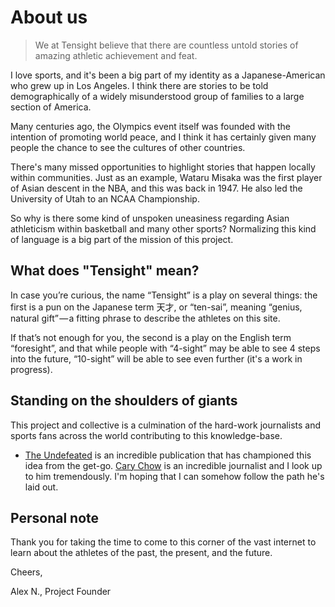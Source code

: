 # About us

> We at Tensight believe that there are countless untold stories of amazing athletic achievement and feat.

I love sports, and it's been a big part of my identity as a Japanese-American who grew up in Los Angeles. I think there are stories to be told demographically of a widely misunderstood group of families to a large section of America.

Many centuries ago, the Olympics event itself was founded with the intention of promoting world peace, and I think it has certainly given many people the chance to see the cultures of other countries.

There's many missed opportunities to highlight stories that happen locally within communities. Just as an example, Wataru Misaka was the first player of Asian descent in the NBA, and this was back in 1947. He also led the University of Utah to an NCAA Championship. 

So why is there some kind of unspoken uneasiness regarding Asian athleticism within basketball and many other sports? Normalizing this kind of language is a big part of the mission of this project.

## What does "Tensight" mean?

In case you’re curious, the name “Tensight” is a play on several things: the first is a pun on the Japanese term 天才, or “ten-sai”, meaning “genius, natural gift” — a fitting phrase to describe the athletes on this site.

If that’s not enough for you, the second is a play on the English term “foresight”, and that while people with “4-sight” may be able to see 4 steps into the future, “10-sight” will be able to see even further (it's a work in progress).

## Standing on the shoulders of giants

This project and collective is a culmination of the hard-work journalists and sports fans across the world contributing to this knowledge-base.

* [The Undefeated](https://theundefeated.com/) is an incredible publication that has championed this idea from the get-go. [Cary Chow](https://theundefeated.com/contributors/cary-chow/) is an incredible journalist and I look up to him tremendously. I'm hoping that I can somehow follow the path he's laid out.

## Personal note

Thank you for taking the time to come to this corner of the vast internet to learn about the athletes of the past, the present, and the future.

Cheers,

Alex N., Project Founder